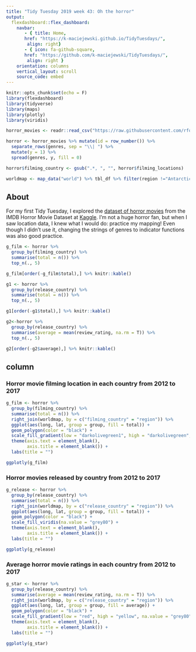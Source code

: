 ```yaml
---
title: "Tidy Tuesday 2019 week 43: Oh the horror"
output: 
  flexdashboard::flex_dashboard:
    navbar:
       - { title: Home,
       href: "https://k-maciejewski.github.io/TidyTuesdays/",
        align: right}
       - { icon: fa-github-square,
       href: "https://github.com/k-maciejewski/TidyTuesdays/",
        align: right }
    orientation: columns
    vertical_layout: scroll
    source_code: embed
---
```


```r
knitr::opts_chunk$set(echo = F)
library(flexdashboard)
library(tidyverse)
library(maps)
library(plotly)
library(viridis)
```

```r
horror_movies <- readr::read_csv("https://raw.githubusercontent.com/rfordatascience/tidytuesday/master/data/2019/2019-10-22/horror_movies.csv")
```

```r
horror <- horror_movies %>% mutate(id = row_number()) %>% 
  separate_rows(genres, sep = "\\| ") %>% 
  mutate(y = 1) %>%
  spread(genres, y, fill = 0)

horror$filming_country <- gsub(".*, ", "", horror$filming_locations)

worldmap <- map_data("world") %>% tbl_df %>% filter(region !="Antarctica")
```

About {.sidebar}
-------------------------------------

For my first Tidy Tuesday, I explored the [dataset of horror movies](https://github.com/rfordatascience/tidytuesday/tree/master/data/2019/2019-10-22) from the IMDB Horror Movie Dataset at [Kaggle](https://www.kaggle.com/PromptCloudHQ/imdb-horror-movie-dataset). I'm not a huge horror fan, but when I saw location data, I knew what I would do: practice my mapping! Even though I didn't use it, changing the strings of genres to indicator functions was also good practice.

```r
g_film <- horror %>%
  group_by(filming_country) %>%
  summarise(total = n()) %>% 
  top_n(., 5) 

g_film[order(-g_film$total),] %>% knitr::kable()

g1 <- horror %>%
  group_by(release_country) %>%
  summarise(total = n()) %>% 
  top_n(., 5) 

g1[order(-g1$total),] %>% knitr::kable()

g2<-horror %>%
  group_by(release_country) %>%
  summarise(average = mean(review_rating, na.rm = T)) %>% 
  top_n(., 5)

g2[order(-g2$average),] %>% knitr::kable()

```

column
-----------------------------------------------------

### Horror movie filming location in each country from 2012 to 2017

```r
g_film <- horror %>%
  group_by(filming_country) %>%
  summarise(total = n()) %>%
  right_join(worldmap, by = c("filming_country" = "region")) %>%
  ggplot(aes(long, lat, group = group, fill = total)) +
  geom_polygon(color = "black") +
  scale_fill_gradient(low = "darkolivegreen1", high = "darkolivegreen", na.value = "grey80") +
  theme(axis.text = element_blank(),
        axis.title = element_blank()) +
  labs(title = "") 

ggplotly(g_film)
```


### Horror movies released by country from 2012 to 2017

```r
g_release <- horror %>%
  group_by(release_country) %>%
  summarise(total = n()) %>%
  right_join(worldmap, by = c("release_country" = "region")) %>%
  ggplot(aes(long, lat, group = group, fill = total)) +
  geom_polygon(color = "black") +
  scale_fill_viridis(na.value = "grey80") +
  theme(axis.text = element_blank(),
        axis.title = element_blank()) +
  labs(title = "") 

ggplotly(g_release)
```


### Average horror movie ratings in each country from 2012 to 2017

```r
g_star <- horror %>%
  group_by(release_country) %>%
  summarise(average = mean(review_rating, na.rm = T)) %>%
  right_join(worldmap, by = c("release_country" = "region")) %>%
  ggplot(aes(long, lat, group = group, fill = average)) +
  geom_polygon(color = "black") +
  scale_fill_gradient(low = "red", high = "yellow", na.value = "grey80") +
  theme(axis.text = element_blank(),
        axis.title = element_blank()) +
  labs(title = "") 

ggplotly(g_star)
```